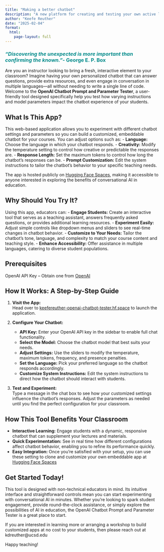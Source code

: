 ```yaml
---
title: "Making a better chatbot"
description: "A new platform for creating and testing your own active learning activities using AI - without needing any coding experience!"
author: "Keefe Reuther"
date: "2025-02-04"
format: 
  html:
    page-layout: full
---
```


::: callout-important
### *“Discovering the unexpected is more important than confirming the known."*- George E. P. Box {style="color: darkcyan"}
:::

Are you an instructor looking to bring a fresh, interactive element to your classroom? Imagine having your own personalized chatbot that can answer questions, provide extra resources, and even engage in conversation in multiple languages—all without needing to write a single line of code. Welcome to the **OpenAI Chatbot Prompt and Parameter Tester**, a user-friendly tool designed specifically help you test how varying instructions and model parameters impact the chatbot experience of your students.

## What Is This App?

This web-based application allows you to experiment with different chatbot settings and parameters so you can build a customized, embeddable chatbot for your courses. You can adjust options such as:
- **Language:** Choose the language in which your chatbot responds.
- **Creativity:** Modify the temperature setting to control how creative or predictable the responses are.
- **Response Length:** Set the maximum tokens to control how long the chatbot’s responses can be.
- **Prompt Customization:** Edit the system instructions to tailor the chatbot’s behavior to your specific teaching needs.

The app is hosted publicly on [Hugging Face Spaces](https://keefereuther-openai-chatbot-tester.hf.space), making it accessible to anyone interested in exploring the benefits of conversational AI in education.

## Why Should You Try It?

Using this app, educators can:
- **Engage Students:** Create an interactive tool that serves as a teaching assistant, answers frequently asked questions, or provides additional learning resources.
- **Experiment Easily:** Adjust simple controls like dropdown menus and sliders to see real-time changes in chatbot behavior.
- **Customize to Your Needs:** Tailor the chatbot’s tone, language, and complexity to match your course content and teaching style.
- **Enhance Accessibility:** Offer assistance in multiple languages, catering to diverse student populations.

## Prerequisites

OpenAI API Key – Obtain one from [OpenAI](https://platform.openai.com/api-keys)

## How It Works: A Step-by-Step Guide

1. **Visit the App:**  
   Head over to [keefereuther-openai-chatbot-tester.hf.space](https://keefereuther-openai-chatbot-tester.hf.space) to launch the application.

2. **Configure Your Chatbot:**
   - **API Key:** Enter your OpenAI API key in the sidebar to enable full chat functionality.
   - **Select the Model:** Choose the chatbot model that best suits your needs.
   - **Adjust Settings:** Use the sliders to modify the temperature, maximum tokens, frequency, and presence penalties.
   - **Set the Language:** Pick your preferred language so the chatbot responds accordingly.
   - **Customize System Instructions:** Edit the system instructions to direct how the chatbot should interact with students.

3. **Test and Experiment:**  
   Type a message in the chat box to see how your customized settings influence the chatbot’s responses. Adjust the parameters as needed until you find the perfect configuration for your classroom.

## How This Tool Benefits Your Classroom

- **Interactive Learning:** Engage students with a dynamic, responsive chatbot that can supplement your lectures and materials.
- **Quick Experimentation:** See in real time how different configurations affect chatbot behavior, enabling you to refine its performance quickly.
- **Easy Integration:** Once you’re satisfied with your setup, you can use these setting to clone and customize your own embeddable app at [Hugging Face Spaces](https://huggingface.co/spaces/keefereuther/ST_basebot)

## Get Started Today!

This tool is designed with non-technical educators in mind. Its intuitive interface and straightforward controls mean you can start experimenting with conversational AI in minutes. Whether you’re looking to spark student engagement, provide round-the-clock assistance, or simply explore the possibilities of AI in education, the OpenAI Chatbot Prompt and Parameter Tester is a great place to start.

If you are interested in learning more or arranging a workshop to build customized apps at no cost to your students, then please reach out at kdreuther@ucsd.edu

Happy teaching!

